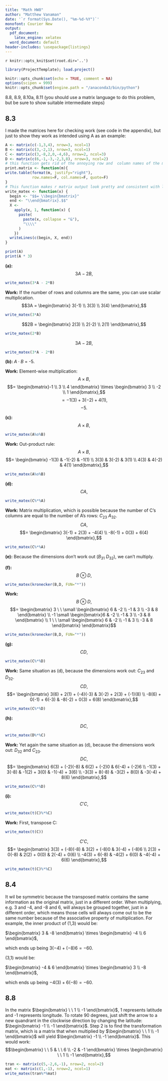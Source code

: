 ```yaml
---
title: "Math HW8"
author: "Matthew Vanaman"
date: '`r format(Sys.Date(), "%m-%d-%Y")`'
monofont: Courier New
output:
  pdf_document: 
    latex_engine: xelatex
  word_document: default
header-includes: \usepackage{listings}
---
```

`r knitr::opts_knit$set(root.dir='..')`

```r
library(ProjectTemplate); load.project()
```

```r
knitr::opts_chunk$set(echo = TRUE, comment = NA)
options(scipen = 999)
knitr::opts_chunk$set(engine.path = "/anaconda3/bin/python")
```

8.8, 8.9, 8.10a, 8.11 (you should use a matrix language to do this problem, but be sure to show suitable intermediate steps)

## 8.3

I made the matrices here for checking work (see code in the appendix), but just to show they work as intended using A as an example:
```r
A <- matrix(c(-1,3,4), nrow=3, ncol=1)
B <- matrix(c(3,-2,1), nrow=3, ncol=1)
C <- matrix(c(3,-8,2,0,-4,6), nrow=2, ncol=3)
D <- matrix(c(6,-1,-3,-2,3,8), nrow=3, ncol=2)
# this function gets rid of the annoying row and  column names of the matrices
print.matrix <- function(m){
write.table(format(m, justify="right"),
            row.names=F, col.names=F, quote=F)
}
# This function makes r matrix output look pretty and consistent with latex
write_matex <- function(x) {
  begin <- "$$= \\begin{bmatrix}"
  end <- "\\end{bmatrix}.$$"
  X <-
    apply(x, 1, function(x) {
      paste(
        paste(x, collapse = "&"),
        "\\\\"
      )
    })
  writeLines(c(begin, X, end))
}
```
```r
print(A)
print(A * 3)
```


**\large (a):** 
$$3A - 2B,$$
```r
write_matex(3*A - 2*B)
```

**Work:**
If the number of rows and columns are the same, you can use scalar multiplication. 
$$3A = \begin{bmatrix} 3(-1) \\ 3(3) \\ 3(4) \end{bmatrix},$$

```r
write_matex(3*A)
```

$$2B = \begin{bmatrix} 2(3) \\ 2(-2) \\ 2(1) \end{bmatrix},$$
```r
write_matex(2*B)
```
$$3A - 2B,$$
```r
write_matex(3*A - 2*B)
```

**\large (b):** $A \cdot B$ = -5. \newline

**Work:** \newline
Element-wise multiplication:\newline
$$A \times B,$$
$$= \begin{bmatrix}-1 \\ 3 \\ 4  \end{bmatrix} \times \begin{bmatrix} 3 \\ -2 \\ 1  \end{bmatrix},$$
$$= -1(3) + 3(-2) + 4(1),$$
$$-5.$$

**\large (c):**
$$A \times B,$$
```r
write_matex(A%o%B)
```


**Work:** \newline
Out-product rule: 
$$A \times B,$$
$$= \begin{bmatrix} -1(3) & -1(-2) & -1(1) \\ 3(3) & 3(-2) & 3(1) \\ 4(3) & 4(-2) & 4(1) \end{bmatrix},$$
```r
write_matex(A%o%B)
```

**\large (d):** 
$$CA,$$
```r
write_matex(C%*%A)
```

**Work:** \newline
Matrix multiplication, which is possible because the number of C's columns are equal to the number of A's rows: $C_{23} \ A_{32}$.
$$CA,$$
$$= \begin{bmatrix} 3(-1) + 2(3) + -4(4) \\ -8(-1) + 0(3) + 6(4) \end{bmatrix},$$
```r
write_matex(C%*%A)
```

**\large (e):** Because the dimensions don't work out ($B_{31} \ D_{32}$), we can't multiply.\newline

**\large (f):** 
$$B \otimes D,$$
```r
write_matex(kronecker(B,D, FUN="*"))
```


**Work:**
$$B \otimes D,$$
$$= \begin{bmatrix} 3 \ \ \small \begin{bmatrix} 6 & -2 \\ -1 & 3 \\ -3 & 8 \end{bmatrix} \\ -1 \small \begin{bmatrix}6 & -2 \\ -1 & 3 \\ -3 & 8 \end{bmatrix} \\ 1 \ \ \small \begin{bmatrix} 6 & -2 \\ -1 & 3 \\ -3 & 8 \end{bmatrix}   \end{bmatrix}$$
```r
write_matex(kronecker(B,D, FUN="*"))
```

**\large (g):** 
$$CD,$$
```r
write_matex(C%*%D)
```


**Work:** \newline
Same situation as (d), because the dimensions work out: $C_{23}$ and $D_{32}$.
$$CD,$$
$$= \begin{bmatrix} 3(6) + 2(1) + (-4)(-3) & 3(-2) + 2(3) + (-1)(8) \\ -8(6) + 0(-1) + 6(-3) & -8(-2) + 0(3) + 6(8) \end{bmatrix},$$
```r
write_matex(C%*%D)
```

**\large (h):** 
$$DC,$$
```r
write_matex(D%*%C)
```


**Work:** \newline
Yet again the same situation as (d), because the dimensions work out: $D_{32}$ and $C_{23}$.
$$DC,$$
$$= \begin{bmatrix} 6(3) + (-2)(-8) &  6(2) + (-2)0 & 6(-4) + (-2)6 \\ -1(3) + 3(-8) & -1(2) + 3(0) & -1(-4) + 3(6) \\ -3(3) + 8(-8) & -3(2) + 8(0) & -3(-4) + 8(6) \end{bmatrix},$$
```r
write_matex(C%*%D)
```

**\large (i):** 
$$C'C,$$
```r
write_matex(t(C)%*%C)
```

**Work:** \newline
First, transpose C:
```r
write_matex(t(C))
```
$$C'C,$$
$$= \begin{bmatrix} 3(3) + (-8)(-8) &  3(2) + (-8)0 & 3(-4) + (-8)6 \\ 2(3) + 0(-8) & 2(2) + 0(0) & 2(-4) + 0(6) \\ -4(3) + 6(-8) & -4(2) + 6(0) & -4(-4) + 6(6) \end{bmatrix},$$
```r
write_matex(t(C)%*%C)
```

## 8.4
It wil be symmetric because the transposed matrix contains the same information as the original matrix, just in a different order. When multiplying, e.g. 3 and -4, and -8 and 6, will always be grouped together, just in a different order, which means those cells will always come out to be the same number because of the associative property of multiplication. For example, the inner product of (1,3) would be:

$\begin{bmatrix} 3 & -8 \end{bmatrix} \times \begin{bmatrix} -4 \\ 6 \end{bmatrix}$,

which ends up being $3(-4) + (-8)6 = -60.$

(3,1) would be:

$\begin{bmatrix} -4 & 6 \end{bmatrix} \times \begin{bmatrix} 3 \\ -8 \end{bmatrix}$,

which ends up being $-4(3) + 6(-8) = -60$.

## 8.8
In the matrix $\begin{bmatrix} \ \ 1 \\ -1 \end{bmatrix}$, 1 represents latitude and -1 represents longitude. To rotate 90 degrees, just shift the arrow to a new quandrant in the clockwise direction by changing the latitude: $\begin{bmatrix} -1 \\ -1 \end{bmatrix}$. Step 2 is to find the transformation matrix, which is a matrix that when multiplied by $\begin{bmatrix} \ \ 1 \\ -1 \end{bmatrix}$ will yield $\begin{bmatrix} -1 \\ -1 \end{bmatrix}$. This would work:
$$\begin{bmatrix} \ \ 5 & \ \ 6 \\ -2 & -1 \end{bmatrix} \times \begin{bmatrix} \ \ 1 \\ -1 \end{bmatrix},$$
```r
tran <- matrix(c(5,-2,6,-1), nrow=2, ncol=2)
mat <- matrix(c(1,-1), nrow=2, ncol=1)
write_matex(tran%*%mat)
```

